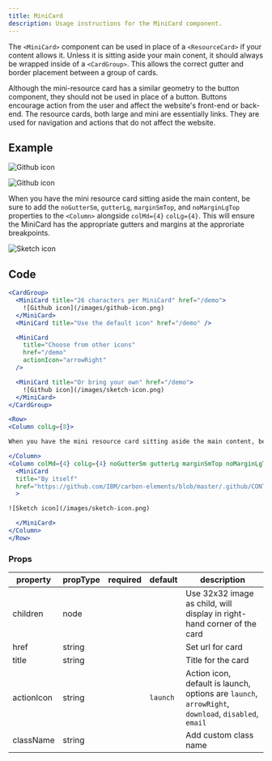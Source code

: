 ```yaml
---
title: MiniCard
description: Usage instructions for the MiniCard component.
---
```


<PageDescription>

The `<MiniCard>` component can be used in place of a `<ResourceCard>` if your content allows it. Unless it is sitting aside your main conent, it should always be wrapped inside of a `<CardGroup>`. This allows the correct gutter and border placement between a group of cards.

</PageDescription>

<InlineNotification>
  Although the mini-resource card has a similar geometry to the button
  component, they should not be used in place of a button. Buttons encourage
  action from the user and affect the website's front-end or back-end. The
  resource cards, both large and mini are essentially links. They are used for
  navigation and actions that do not affect the website.
</InlineNotification>

## Example

<Title>Group</Title>

<CardGroup>

<MiniCard title="26 characters per MiniCard" href="/demo">

![Github icon](/images/github-icon.png)

</MiniCard>
<MiniCard title="Use the default icon" href="/demo" />

<MiniCard
  title="Choose from other icons"
  href="/demo"
  actionIcon="arrowRight"
/>

<MiniCard title="Or bring your own" href="/demo">

![Github icon](/images/sketch-icon.png)

</MiniCard>

</CardGroup>

<Title>Aside</Title>

<Row>
<Column colLg={8}>

When you have the mini resource card sitting aside the main content, be sure to add the `noGutterSm`, `gutterLg`, `marginSmTop`, and `noMarginLgTop` properties to the `<Column>` alongside `colMd={4}` `colLg={4}`. This will ensure the MiniCard has the appropriate gutters and margins at the approriate breakpoints.

</Column>
<Column colMd={4} colLg={4} noGutterSm gutterLg marginSmTop noMarginLgTop>
  <MiniCard
  title="By itself, as an Aside"
  href="https://github.com/IBM/carbon-elements/blob/master/.github/CONTRIBUTING.md"
  >

![Sketch icon](/images/sketch-icon.png)

  </MiniCard>
</Column>
</Row>

## Code

<Title>Group</Title>

```jsx path=components/MiniCard/MiniCard.js src=https://github.com/carbon-design-system/gatsby-theme-carbon/tree/master/packages/gatsby-theme-carbon/src/components/MiniCard
<CardGroup>
  <MiniCard title="26 characters per MiniCard" href="/demo">
    ![Github icon](/images/github-icon.png)
  </MiniCard>
  <MiniCard title="Use the default icon" href="/demo" />

  <MiniCard
    title="Choose from other icons"
    href="/demo"
    actionIcon="arrowRight"
  />

  <MiniCard title="Or bring your own" href="/demo">
    ![Github icon](/images/sketch-icon.png)
  </MiniCard>
</CardGroup>
```

<Title>Aside</Title>

```jsx path=components/MiniCard/MiniCard.js src=https://github.com/carbon-design-system/gatsby-theme-carbon/tree/master/packages/gatsby-theme-carbon/src/components/MiniCard
<Row>
<Column colLg={8}>

When you have the mini resource card sitting aside the main content, be sure to add the `gutterLg`, `marginSmTop`, and `noMarginLgTop` properties to the `<Column>` alongside `noGutterSm`. This will ensure the MiniCard has the appropriate gutters and margins at the approriate breakpoints.

</Column>
<Column colMd={4} colLg={4} noGutterSm gutterLg marginSmTop noMarginLgTop>
  <MiniCard
  title="By itself"
  href="https://github.com/IBM/carbon-elements/blob/master/.github/CONTRIBUTING.md"
  >

![Sketch icon](/images/sketch-icon.png)

  </MiniCard>
</Column>
</Row>
```

### Props

| property   | propType | required | default  | description                                                                                         |
| ---------- | -------- | -------- | -------- | --------------------------------------------------------------------------------------------------- |
| children   | node     |          |          | Use 32x32 image as child, will display in right-hand corner of the card                             |
| href       | string   |          |          | Set url for card                                                                                    |
| title      | string   |          |          | Title for the card                                                                                  |
| actionIcon | string   |          | `launch` | Action icon, default is launch, options are `launch`, `arrowRight`, `download`, `disabled`, `email` |
| className  | string   |          |          | Add custom class name                                                                               |
